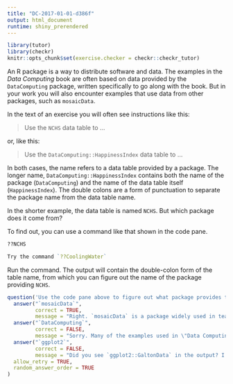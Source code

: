 ```yaml
---
title: "DC-2017-01-01-d386f"
output: html_document
runtime: shiny_prerendered
---
```


```r
library(tutor)
library(checkr)
knitr::opts_chunk$set(exercise.checker = checkr::checkr_tutor)
```

An R package is a way to distribute software and data. The examples in the *Data Computing* book are often based on data provided by the `DataComputing` package, written specifically to go along with the book. But in your work you will also encounter examples that use data from other packages, such as `mosaicData`.

In the text of an exercise you will often see instructions like this: 

> Use the `NCHS` data table to ...

or, like this:

> Use the `DataComputing::HappinessIndex` data table to ...

In both cases, the name refers to a data table provided by a package. The longer name, `DataComputing::HappinessIndex` contains both the name of the package (`DataComputing`) and the name of the data table itself (`HappinessIndex`). The double colons are a form of punctuation to separate the package name from the data table name.

In the shorter example, the data table is named `NCHS`. But which package does it come from?

To find out, you can use a command like that shown in the code pane.

```r
??NCHS
```

```r
Try the command `??CoolingWater`
```

Run the command. The output will contain the double-colon form of the table name, from which you can figure out the name of the package providing `NCHS`.



```r
question('Use the code pane above to figure out what package provides the table named `CoolingWater`.',
  answer("`mosaicData`", 
         correct = TRUE,
         message = "Right. `mosaicData` is a package widely used in teaching statistics." ),
  answer("`DataComputing`", 
         correct = FALSE, 
         message = "Sorry. Many of the examples used in \"Data Computing\" will draw on the data in the `DataComputing` package, but not this one."),
  answer("`ggplot2`", 
         correct = FALSE,
         message = "Did you see `ggplot2::GaltonData` in the output? I don't think so."),
  allow_retry = TRUE,
  random_answer_order = TRUE
)
```




